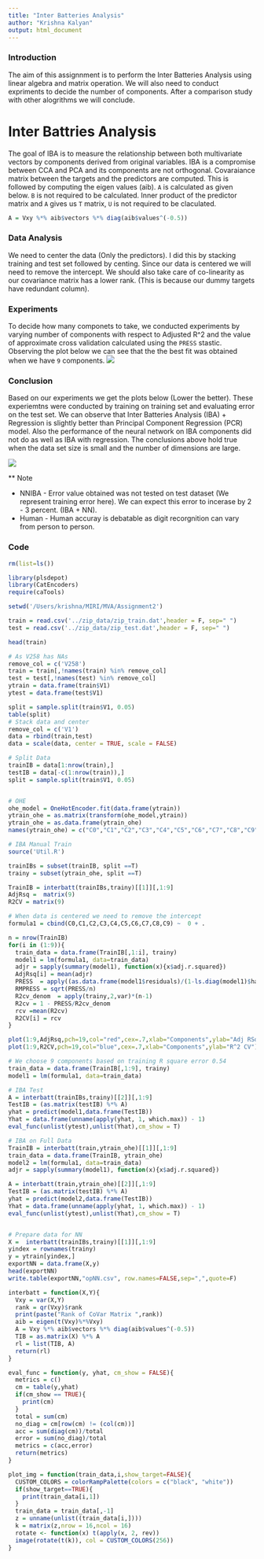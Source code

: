 ```yaml
---
title: "Inter Batteries Analysis"
author: "Krishna Kalyan"
output: html_document
---
```


### Introduction
The aim of this assignnment is to perform the Inter Batteries Analysis using linear algebra and matrix operation. We will also need to conduct expriments to decide the number of components. After a comparison study with other alogrithms we will conclude.

# Inter Battries Analysis
The goal of IBA is to measure the relationship between both multivariate vectors by components derived from original variables. IBA is a compromise between CCA and PCA and its components are not orthogonal. Covaraiance matrix between the targets and the predictors are computed. This is followed by computing the eigen values (aib). `A` is calculated as given below. `B` is not required to be calculated. Inner product of the predictor matrix and `A` gives us `T` matrix, `U` is not required to be claculated.

```r
A = Vxy %*% aib$vectors %*% diag(aib$values^(-0.5))
```


### Data Analysis
We need to center the data (Only the predictors). I did this by stacking training and test set followed by centing. Since our data is centered we will need to remove the intercept. We should also take care of co-linearity as our covariance matrix has a lower rank. (This is because our dummy targets have redundant column).

### Experiments
To decide how many componets to take, we conducted experiments by varying number of components with respect to Adjusted R^2 and the value of approximate cross validation calculated using the `PRESS` stastic. Observing the plot below we can see that the the best fit was obtained when we have `9` components.
![](/Users/krishna/MIRI/MVA/Assignment2/cv2.png)

### Conclusion
Based on our experiments we get the plots below (Lower the better). These experiemtns were conducted by training on training set and evaluating error on the test set. We can observe that Inter Batteries Analysis (IBA) + Regression is slightly better than Principal Component Regression (PCR) model. Also the performance of the neural network on IBA components did not do as well as IBA with regression. The conclusions above hold true when the data set size is small and the number of dimensions are large.

<div style="width:100; height=150">
![](/Users/krishna/MIRI/MVA/Assignment2/zoom_comp2.png)
</div>
** Note

* NNIBA - Error value obtained was not tested on test dataset (We represent training error here). We can expect this error to incerase by 2 - 3 percent. (IBA + NN).
* Human -  Human accuray is debatable as digit recorgnition can vary from person to person.

### Code
```r
rm(list=ls())

library(plsdepot)
library(CatEncoders)
require(caTools)

setwd('/Users/krishna/MIRI/MVA/Assignment2')

train = read.csv('../zip_data/zip_train.dat',header = F, sep=" ")
test = read.csv('../zip_data/zip_test.dat',header = F, sep=" ")

head(train)

# As V258 has NAs
remove_col = c('V258')
train = train[,!names(train) %in% remove_col]
test = test[,!names(test) %in% remove_col]
ytrain = data.frame(train$V1)
ytest = data.frame(test$V1)

split = sample.split(train$V1, 0.05)
table(split)
# Stack data and center
remove_col = c('V1')
data = rbind(train,test)
data = scale(data, center = TRUE, scale = FALSE)

# Split Data
trainIB = data[1:nrow(train),]
testIB = data[-c(1:nrow(train)),]
split = sample.split(train$V1, 0.05)


# OHE
ohe_model = OneHotEncoder.fit(data.frame(ytrain))
ytrain_ohe = as.matrix(transform(ohe_model,ytrain))
ytrain_ohe = as.data.frame(ytrain_ohe)
names(ytrain_ohe) = c("C0","C1","C2","C3","C4","C5","C6","C7","C8","C9")

# IBA Manual Train
source('Util.R')

trainIBs = subset(trainIB, split ==T)
trainy = subset(ytrain_ohe, split ==T)

TrainIB = interbatt(trainIBs,trainy)[[1]][,1:9]
AdjRsq =  matrix(9)
R2CV = matrix(9)

# When data is centered we need to remove the intercept
formula1 = cbind(C0,C1,C2,C3,C4,C5,C6,C7,C8,C9) ~  0 + . 

n = nrow(TrainIB)
for(i in (1:9)){
  train_data = data.frame(TrainIB[,1:i], trainy)
  model1 = lm(formula1, data=train_data)
  adjr = sapply(summary(model1), function(x){x$adj.r.squared})
  AdjRsq[i] = mean(adjr)
  PRESS  = apply((as.data.frame(model1$residuals)/(1-ls.diag(model1)$hat))^2,2,sum)
  RMPRESS = sqrt(PRESS/n)
  R2cv_denom  = apply(trainy,2,var)*(n-1)
  R2cv = 1 - PRESS/R2cv_denom
  rcv =mean(R2cv) 
  R2CV[i] = rcv
}

plot(1:9,AdjRsq,pch=19,col="red",cex=.7,xlab="Components",ylab="Adj RSquared")
plot(1:9,R2CV,pch=19,col="blue",cex=.7,xlab="Components",ylab="R^2 CV")

# We choose 9 components based on training R square error 0.54
train_data = data.frame(TrainIB[,1:9], trainy)
model1 = lm(formula1, data=train_data)

# IBA Test
A = interbatt(trainIBs,trainy)[[2]][,1:9]
TestIB = (as.matrix(testIB) %*% A)
yhat = predict(model1,data.frame(TestIB))
Yhat = data.frame(unname(apply(yhat, 1, which.max)) - 1)
eval_func(unlist(ytest),unlist(Yhat),cm_show = T)

# IBA on Full Data
TrainIB = interbatt(train,ytrain_ohe)[[1]][,1:9]
train_data = data.frame(TrainIB, ytrain_ohe)
model2 = lm(formula1, data=train_data)
adjr = sapply(summary(model1), function(x){x$adj.r.squared})

A = interbatt(train,ytrain_ohe)[[2]][,1:9]
TestIB = (as.matrix(testIB) %*% A)
yhat = predict(model2,data.frame(TestIB))
Yhat = data.frame(unname(apply(yhat, 1, which.max)) - 1)
eval_func(unlist(ytest),unlist(Yhat),cm_show = T)


# Prepare data for NN
X =  interbatt(trainIBs,trainy)[[1]][,1:9]
yindex = rownames(trainy)
y = ytrain[yindex,]
exportNN = data.frame(X,y)
head(exportNN)
write.table(exportNN,"opNN.csv", row.names=FALSE,sep=",",quote=F)
```
```r
interbatt = function(X,Y){
  Vxy = var(X,Y)
  rank = qr(Vxy)$rank
  print(paste("Rank of CoVar Matrix ",rank))
  aib = eigen(t(Vxy)%*%Vxy)
  A = Vxy %*% aib$vectors %*% diag(aib$values^(-0.5))
  TIB = as.matrix(X) %*% A
  rl = list(TIB, A)
  return(rl)
}

eval_func = function(y, yhat, cm_show = FALSE){
  metrics = c()
  cm = table(y,yhat)
  if(cm_show == TRUE){
    print(cm)
  }
  total = sum(cm)
  no_diag = cm[row(cm) != (col(cm))]
  acc = sum(diag(cm))/total
  error = sum(no_diag)/total
  metrics = c(acc,error)
  return(metrics)
}

plot_img = function(train_data,i,show_target=FALSE){
  CUSTOM_COLORS = colorRampPalette(colors = c("black", "white"))
  if(show_target==TRUE){
    print(train_data[i,1])
  }
  train_data = train_data[,-1]
  z = unname(unlist((train_data[i,])))
  k = matrix(z,nrow = 16,ncol = 16)
  rotate <- function(x) t(apply(x, 2, rev))
  image(rotate(t(k)), col = CUSTOM_COLORS(256))
}
```

